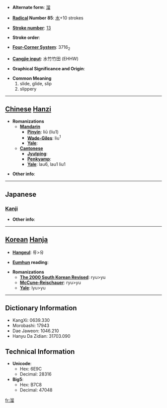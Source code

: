 * '''Alternate form''': [[溜]]

* '''[[Wiktionary:Chinese radical index| Radical]] Number 85''': [[Wiktionary:Chinese radical index 水|水]]+10 strokes

* '''[[Wiktionary:Chinese total strokes index|Stroke number]]''': [[Wiktionary:Chinese total strokes index 13|13]]

* '''Stroke order''': 

* '''[[Wiktionary:Chinese four corner index|Four-Corner System]]''': 3716<sub>2</sub>

* '''[[Wiktionary:Chinese Cangjie index|Cangjie input]]''': 水竹竹田 (EHHW)

* '''Graphical Significance and Origin''': 

* '''Common Meaning'''
*#slide, glide, slip
*# slippery


----

== [[Chinese]] [[Hanzi]] ==

* '''Romanizations'''
** '''[[Mandarin]]'''
*** '''[[Pinyin]]''': liū (liu1)
*** '''[[Wade-Giles]]''': liu<sup>1</sup>
*** '''[[Yale]]''': 
** '''[[Cantonese]]'''
*** '''[[Jyutping]]''':
*** '''[[Penkyamp]]''': 
*** '''[[Yale]]''': lau6, lau1 liu1

* '''Other info''': 

----

==Japanese==
===[[Kanji]]===
{{kanji|on readings=[[りゅう]] (ryū)|kun readings=[[したたる]] (shitataru), [[ためる]] (tameru), [[たまる]] (tamaru)}}

* '''Other info''':  

----

== [[Korean]] [[Hanja]] ==

* '''[[Hangeul]]''': 류>유

* '''[[Eumhun]] reading''': 

* '''Romanizations'''
** '''[[The 2000 South Korean Revised Romanization|The 2000 South Korean Revised]]''': ryu>yu
** '''[[McCune-Reischauer]]''': ryu>yu
** '''[[Yale]]''': lyu>yu

----

== Dictionary Information ==

* KangXi: 0639.330
* Morobashi: 17943
* Dae Jaweon: 1046.210
* Hanyu Da Zidian: 31703.090

== Technical Information ==

* '''Unicode''':
** Hex: 6E9C
** Decimal: 28316
* '''Big5''':
** Hex: B7C8
** Decimal: 47048

[[fr:溜]]